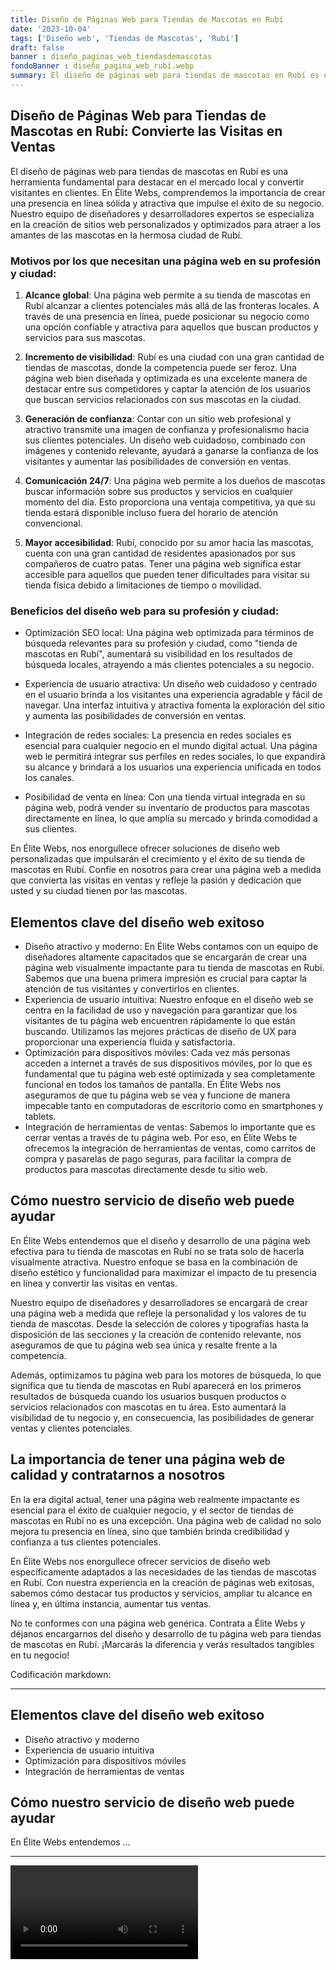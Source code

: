 ```yaml
---
title: Diseño de Páginas Web para Tiendas de Mascotas en Rubí
date: '2023-10-04'
tags: ['Diseño web', 'Tiendas de Mascotas', 'Rubí']
draft: false
banner : diseño_paginas_web_tiendasdemascotas
fondoBanner : diseño_pagina_web_rubí.webp
summary: El diseño de páginas web para tiendas de mascotas en Rubí es una herramienta fundamental para destacar en el mercado local y convertir visitantes en clientes. En Élite Webs, comprendemos la importancia de crear una presencia en línea sólida y atractiva que impulse el éxito de su negocio. Nuestro equipo de diseñadores y desarrolladores expertos se especializa en la creación de sitios web personalizados y optimizados para atraer a los amantes de las mascotas en la hermosa ciudad de Rubí.
---
```


## **Diseño de Páginas Web para Tiendas de Mascotas en Rubí: Convierte las Visitas en Ventas**

El diseño de páginas web para tiendas de mascotas en Rubí es una herramienta fundamental para destacar en el mercado local y convertir visitantes en clientes. En Élite Webs, comprendemos la importancia de crear una presencia en línea sólida y atractiva que impulse el éxito de su negocio. Nuestro equipo de diseñadores y desarrolladores expertos se especializa en la creación de sitios web personalizados y optimizados para atraer a los amantes de las mascotas en la hermosa ciudad de Rubí.

### Motivos por los que necesitan una página web en su profesión y ciudad:

1. **Alcance global**: Una página web permite a su tienda de mascotas en Rubí alcanzar a clientes potenciales más allá de las fronteras locales. A través de una presencia en línea, puede posicionar su negocio como una opción confiable y atractiva para aquellos que buscan productos y servicios para sus mascotas.

2. **Incremento de visibilidad**: Rubí es una ciudad con una gran cantidad de tiendas de mascotas, donde la competencia puede ser feroz. Una página web bien diseñada y optimizada es una excelente manera de destacar entre sus competidores y captar la atención de los usuarios que buscan servicios relacionados con sus mascotas en la ciudad.

3. **Generación de confianza**: Contar con un sitio web profesional y atractivo transmite una imagen de confianza y profesionalismo hacia sus clientes potenciales. Un diseño web cuidadoso, combinado con imágenes y contenido relevante, ayudará a ganarse la confianza de los visitantes y aumentar las posibilidades de conversión en ventas.

4. **Comunicación 24/7**: Una página web permite a los dueños de mascotas buscar información sobre sus productos y servicios en cualquier momento del día. Esto proporciona una ventaja competitiva, ya que su tienda estará disponible incluso fuera del horario de atención convencional.

5. **Mayor accesibilidad**: Rubí, conocido por su amor hacia las mascotas, cuenta con una gran cantidad de residentes apasionados por sus compañeros de cuatro patas. Tener una página web significa estar accesible para aquellos que pueden tener dificultades para visitar su tienda física debido a limitaciones de tiempo o movilidad.

### Beneficios del diseño web para su profesión y ciudad:

- Optimización SEO local: Una página web optimizada para términos de búsqueda relevantes para su profesión y ciudad, como "tienda de mascotas en Rubí", aumentará su visibilidad en los resultados de búsqueda locales, atrayendo a más clientes potenciales a su negocio.

- Experiencia de usuario atractiva: Un diseño web cuidadoso y centrado en el usuario brinda a los visitantes una experiencia agradable y fácil de navegar. Una interfaz intuitiva y atractiva fomenta la exploración del sitio y aumenta las posibilidades de conversión en ventas.

- Integración de redes sociales: La presencia en redes sociales es esencial para cualquier negocio en el mundo digital actual. Una página web le permitirá integrar sus perfiles en redes sociales, lo que expandirá su alcance y brindará a los usuarios una experiencia unificada en todos los canales.

- Posibilidad de venta en línea: Con una tienda virtual integrada en su página web, podrá vender su inventario de productos para mascotas directamente en línea, lo que amplía su mercado y brinda comodidad a sus clientes.

En Élite Webs, nos enorgullece ofrecer soluciones de diseño web personalizadas que impulsarán el crecimiento y el éxito de su tienda de mascotas en Rubí. Confíe en nosotros para crear una página web a medida que convierta las visitas en ventas y refleje la pasión y dedicación que usted y su ciudad tienen por las mascotas.

<GifSeo />

<Cta />

## Elementos clave del diseño web exitoso

- Diseño atractivo y moderno: En Élite Webs contamos con un equipo de diseñadores altamente capacitados que se encargarán de crear una página web visualmente impactante para tu tienda de mascotas en Rubí. Sabemos que una buena primera impresión es crucial para captar la atención de tus visitantes y convertirlos en clientes.
- Experiencia de usuario intuitiva: Nuestro enfoque en el diseño web se centra en la facilidad de uso y navegación para garantizar que los visitantes de tu página web encuentren rápidamente lo que están buscando. Utilizamos las mejores prácticas de diseño de UX para proporcionar una experiencia fluida y satisfactoria.
- Optimización para dispositivos móviles: Cada vez más personas acceden a internet a través de sus dispositivos móviles, por lo que es fundamental que tu página web esté optimizada y sea completamente funcional en todos los tamaños de pantalla. En Élite Webs nos aseguramos de que tu página web se vea y funcione de manera impecable tanto en computadoras de escritorio como en smartphones y tablets.
- Integración de herramientas de ventas: Sabemos lo importante que es cerrar ventas a través de tu página web. Por eso, en Élite Webs te ofrecemos la integración de herramientas de ventas, como carritos de compra y pasarelas de pago seguras, para facilitar la compra de productos para mascotas directamente desde tu sitio web.

## Cómo nuestro servicio de diseño web puede ayudar

En Élite Webs entendemos que el diseño y desarrollo de una página web efectiva para tu tienda de mascotas en Rubí no se trata solo de hacerla visualmente atractiva. Nuestro enfoque se basa en la combinación de diseño estético y funcionalidad para maximizar el impacto de tu presencia en línea y convertir las visitas en ventas.

Nuestro equipo de diseñadores y desarrolladores se encargará de crear una página web a medida que refleje la personalidad y los valores de tu tienda de mascotas. Desde la selección de colores y tipografías hasta la disposición de las secciones y la creación de contenido relevante, nos aseguramos de que tu página web sea única y resalte frente a la competencia.

Además, optimizamos tu página web para los motores de búsqueda, lo que significa que tu tienda de mascotas en Rubí aparecerá en los primeros resultados de búsqueda cuando los usuarios busquen productos o servicios relacionados con mascotas en tu área. Esto aumentará la visibilidad de tu negocio y, en consecuencia, las posibilidades de generar ventas y clientes potenciales.

## La importancia de tener una página web de calidad y contratarnos a nosotros

En la era digital actual, tener una página web realmente impactante es esencial para el éxito de cualquier negocio, y el sector de tiendas de mascotas en Rubí no es una excepción. Una página web de calidad no solo mejora tu presencia en línea, sino que también brinda credibilidad y confianza a tus clientes potenciales.

En Élite Webs nos enorgullece ofrecer servicios de diseño web específicamente adaptados a las necesidades de las tiendas de mascotas en Rubí. Con nuestra experiencia en la creación de páginas web exitosas, sabemos cómo destacar tus productos y servicios, ampliar tu alcance en línea y, en última instancia, aumentar tus ventas.

No te conformes con una página web genérica. Contrata a Élite Webs y déjanos encargarnos del diseño y desarrollo de tu página web para tiendas de mascotas en Rubí. ¡Marcarás la diferencia y verás resultados tangibles en tu negocio!

Codificación markdown:

***
## Elementos clave del diseño web exitoso

- Diseño atractivo y moderno
- Experiencia de usuario intuitiva
- Optimización para dispositivos móviles
- Integración de herramientas de ventas

## Cómo nuestro servicio de diseño web puede ayudar

En Élite Webs entendemos ...
***


<Video />

<CtaBot job='Tiendas de Mascotas' city='Rubí'/>

<Gmaps query='Rubí+españa+maps' />
